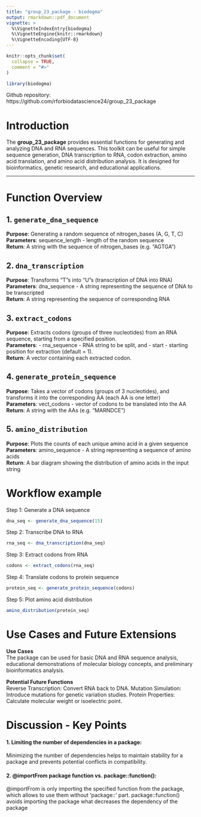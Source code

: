 ```yaml
---
title: "group_23_package - biodogma"
output: rmarkdown::pdf_document
vignette: >
  %\VignetteIndexEntry{biodogma}
  %\VignetteEngine{knitr::rmarkdown}
  %\VignetteEncoding{UTF-8}
---
```


```r
knitr::opts_chunk$set(
  collapse = TRUE,
  comment = "#>"
)
```

```r
library(biodogma)
```

Github repository: https://github.com/rforbiodatascience24/group_23_package

# Introduction

The **group_23_package** provides essential functions for generating and analyzing DNA and RNA sequences. This toolkit can be useful for simple sequence generation, DNA transcription to RNA, codon extraction, amino acid translation, and amino acid distribution analysis. It is designed for bioinformatics, genetic research, and educational applications.

---

# Function Overview

## 1. `generate_dna_sequence`
**Purpose**: Generating a random sequence of nitrogen_bases (A, G, T, C)  
**Parameters**: sequence_length - length of the random sequence  
**Return**: A string with the sequence of nitrogen_bases (e.g. “AGTGA”)


## 2. `dna_transcription`
**Purpose**: Transforms “T”s into “U”s (transcription of DNA into RNA)  
**Parameters**: dna_sequence - A string representing the sequence of DNA to be transcripted  
**Return**: A string representing the sequence of corresponding RNA

## 3. `extract_codons`
**Purpose**: Extracts codons (groups of three nucleotides) from an RNA sequence, starting from a specified position.  
**Parameters**: 
- rna_sequence - RNA string to be split, and 
- start - starting position for extraction (default = 1).  
**Return**: A vector containing each extracted codon.

## 4. `generate_protein_sequence`
**Purpose**: Takes a vector of codons (groups of 3 nucleotides), and transforms it into the corresponding AA (each AA is one letter)  
**Parameters**: vect_codons - vector of codons to be translated into the AA  
**Return**: A string with the AAs (e.g. “MARNDCE”)

## 5. `amino_distribution`
**Purpose**: Plots the counts of each unique amino acid in a given sequence   
**Parameters**: amino_sequence - A string representing a sequence of amino acids  
**Return**: A bar diagram showing the distribution of amino acids in the input string


# Workflow example 
Step 1: Generate a DNA sequence
``` r 
dna_seq <- generate_dna_sequence(15) 
```

Step 2: Transcribe DNA to RNA
``` r 
rna_seq <- dna_transcription(dna_seq)
```

Step 3: Extract codons from RNA
``` r 
codons <- extract_codons(rna_seq)
```
Step 4: Translate codons to protein sequence
``` r 
protein_seq <- generate_protein_sequence(codons)
```
Step 5: Plot amino acid distribution
``` r 
amino_distribution(protein_seq)
```
# Use Cases and Future Extensions
**Use Cases**  
The package can be used for basic DNA and RNA sequence analysis, educational demonstrations of molecular biology concepts, and preliminary bioinformatics analysis.

**Potential Future Functions**  
Reverse Transcription: Convert RNA back to DNA.
Mutation Simulation: Introduce mutations for genetic variation studies.
Protein Properties: Calculate molecular weight or isoelectric point.


# Discussion - Key Points
#### 1. Limiting the number of dependencies in a package:
Minimizing the number of dependencies helps to maintain stability for a package and prevents potential conflicts in compatibility.

#### 2. @importFrom package function vs. package::function():
@importFrom is only importing the specified function from the package, which allows to use them without ‘package::’ part. 
package::function() avoids importing the package what decreases the dependency of the package
